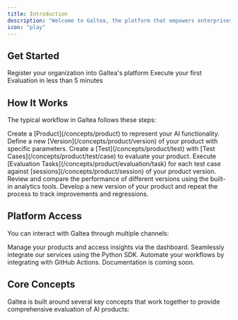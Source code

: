 ```yaml
---
title: Introduction
description: "Welcome to Galtea, the platform that empowers enterprises by providing a comprehensive AI evaluation platform that improves AI reliability, reduces risks, streamlines compliance, and accelerates time to market."
icon: "play"
---
```



## Get Started

<CardGroup cols={2}>
  <Card title="Register" icon="user-plus" href="/registration">
    Register your organization into Galtea's platform
  </Card>
  <Card title="Quickstart" icon="rocket" href="/quickstart">
    Execute your first Evaluation in less than 5 minutes
  </Card>
</CardGroup>

## How It Works

The typical workflow in Galtea follows these steps:

<Steps>
  <Step title="Create Product">Create a [Product](/concepts/product) to represent your AI functionality.</Step>
  <Step title="Create Version">Define a new [Version](/concepts/product/version) of your product with specific parameters.</Step>
  <Step title="Create Test">Create a [Test](/concepts/product/test) with [Test Cases](/concepts/product/test/case) to evaluate your product.</Step>
  <Step title="Run Evaluation Tasks">Execute [Evaluation Tasks](/concepts/product/evaluation/task) for each test case against [sessions](/concepts/product/session) of your product version.</Step>
  <Step title="Analyze Results">Review and compare the performance of different versions using the built-in analytics tools.</Step>
  <Step title="Iterate">Develop a new version of your product and repeat the process to track improvements and regressions.</Step>
</Steps>

## Platform Access

You can interact with Galtea through multiple channels:

<CardGroup cols={4}>
  <Card title="Web Platform" icon="globe" href="https://platform.galtea.ai/">
    Manage your products and access insights via the dashboard.
  </Card>
  <Card title="Python SDK" icon="python" href="/sdk/introduction">
    Seamlessly integrate our services using the Python SDK.
  </Card>
  <Card title="GitHub Actions" icon="github" href="/sdk/integrations/github-actions">
    Automate your workflows by integrating with GitHub Actions.
  </Card>
  <Card title="REST API" icon="code">
    Documentation is coming soon.
  </Card>
</CardGroup>

## Core Concepts

Galtea is built around several key concepts that work together to provide comprehensive evaluation of AI products:

<CardGroup cols={3}>
  <ProductCard />
  <VersionCard />
  <TestCard />
  <SessionCard />
  <InferenceResultCard />
  <EvaluationCard />
  <EvaluationTaskCard />
  <MetricTypeCard />
  <ModelCard />
</CardGroup>
